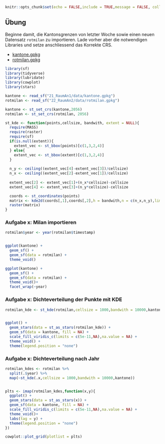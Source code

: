 ```r
knitr::opts_chunk$set(echo = FALSE,include = TRUE,message = FALSE, collapse=TRUE, warnings = FALSE) 
```

## Übung

Beginne damit, die Kantonsgrenzen von letzter Woche sowie einen neuen Datensatz `rotmilan` zu importieren. Lade vorher aber die notwendigen Libraries und setze anschliessend das Korrekte CRS.

- [kantone.gpkg](21_RaumAn1/data/kantone.gpkg)
- [rotmilan.gpkg](21_RaumAn1/data/kantone.gpkg)


```r
library(sf)
library(tidyverse)
library(lubridate)
library(cowplot)
library(stars)

kantone <- read_sf("21_RaumAn1/data/kantone.gpkg")
rotmilan <- read_sf("22_RaumAn2/data/rotmilan.gpkg")

kantone <- st_set_crs(kantone,2056)
rotmilan <- st_set_crs(rotmilan, 2056)
```


```r
st_kde <- function(points,cellsize, bandwith, extent = NULL){
  require(MASS)
  require(raster)
  require(sf)
  if(is.null(extent)){
    extent_vec <- st_bbox(points)[c(1,3,2,4)]
  } else{
    extent_vec <- st_bbox(extent)[c(1,3,2,4)]
  }
  
  n_y <- ceiling((extent_vec[4]-extent_vec[3])/cellsize)
  n_x <- ceiling((extent_vec[2]-extent_vec[1])/cellsize)
  
  extent_vec[2] <- extent_vec[1]+(n_x*cellsize)-cellsize
  extent_vec[4] <- extent_vec[3]+(n_y*cellsize)-cellsize

  coords <- st_coordinates(points)
  matrix <- kde2d(coords[,1],coords[,2],h = bandwith,n = c(n_x,n_y),lims = extent_vec)
  raster(matrix)
}

```

### Aufgabe x: Milan importieren
```r
rotmilan$year <- year(rotmilan$timestamp)


ggplot(kantone) + 
  geom_sf() + 
  geom_sf(data = rotmilan) +
  theme_void() 

ggplot(kantone) + 
  geom_sf() + 
  geom_sf(data = rotmilan) +
  theme_void()+
  facet_wrap(~year)
```


### Aufgabe x: Dichteverteilung der Punkte mit KDE

```r
rotmilan_kde <- st_kde(rotmilan,cellsize = 1000,bandwith = 10000,kantone)


ggplot() + 
  geom_stars(data = st_as_stars(rotmilan_kde)) +
  geom_sf(data = kantone, fill = NA) +
  scale_fill_viridis_c(limits = c(5e-11,NA),na.value = NA) +
  theme_void() +
  theme(legend.position = "none")

```


### Aufgabe x: Dichteverteilung nach Jahr


```r

rotmilan_kdes <- rotmilan %>%
  split(.$year) %>%
  map(~st_kde(.x,cellsize = 1000,bandwith = 10000,kantone))


plts <- imap(rotmilan_kdes,function(x,y){
  ggplot() + 
  geom_stars(data = st_as_stars(x)) +
  geom_sf(data = kantone, fill = NA) +
  scale_fill_viridis_c(limits = c(5e-11,NA),na.value = NA) +
  theme_void()+
  labs(tag = y) +
  theme(legend.position = "none")
})

cowplot::plot_grid(plotlist = plts)


```


